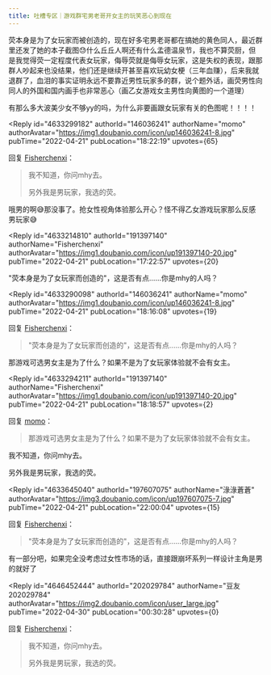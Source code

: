 ```yaml
---
title: 吐槽专区｜游戏群宅男老哥开女主的玩笑恶心到现在
---
```



<Forum groupName="原神" groupUrl="https://www.douban.com/group/genshin/" archivedAt="2025-05-16T16:35:59.582Z">
  <Post
    id="265101300"
    title="吐槽专区｜游戏群宅男老哥开女主的玩笑恶心到现在"
    url="https://www.douban.com/group/topic/265101300/?_spm_id=MTQ2MDM2MjQx"
    pubTime="2022-04-30"
    highlightUserId="191397140"
  >
荧本身是为了女玩家而被创造的，现在好多宅男老哥都在搞她的黄色同人，最近群里还发了她的本子截图😓什么丘丘人啊还有什么孟德温泉节，我也不算荧厨，但是我觉得荧一定程度代表女玩家，侮辱荧就是侮辱女玩家，这是失权的表现，跟那群人吵起来也没结果，他们还是继续开甚至喜欢玩幼女梗（三年血赚），后来我就退群了，血泪的事实证明永远不要靠近男性玩家多的群，说个题外话，画荧男性向同人的外国和国内画手也非常恶心（画乙女游戏女主男性向黄图的一个道理）

有那么多大波美少女不够yy的吗，为什么非要画跟女玩家有关的色图呢！！！！

<Reply
  id="4633299182"
  authorId="146036241"
  authorName="momo"
  authorAvatar="https://img1.doubanio.com/icon/up146036241-8.jpg"
  pubTime="2022-04-21"
  pubLocation="18:22:19"
  upvotes={65}
>
回复 [Fisherchenxi](https://www.douban.com/people/191397140/)：
 > 我不知道，你问mhy去。
> 
> 另外我是男玩家，我选的荧。

哦男的啊😅那没事了。抢女性视角体验那么开心？怪不得乙女游戏玩家那么反感男玩家😅
</Reply>

<Reply
  id="4633214810"
  authorId="191397140"
  authorName="Fisherchenxi"
  authorAvatar="https://img1.doubanio.com/icon/up191397140-20.jpg"
  pubTime="2022-04-21"
  pubLocation="17:22:57"
  upvotes={20}
>
"荧本身是为了女玩家而创造的"，这是否有点......你是mhy的人吗？
</Reply>

<Reply
  id="4633290098"
  authorId="146036241"
  authorName="momo"
  authorAvatar="https://img1.doubanio.com/icon/up146036241-8.jpg"
  pubTime="2022-04-21"
  pubLocation="18:16:08"
  upvotes={19}
>
回复 [Fisherchenxi](https://www.douban.com/people/191397140/)：
 > "荧本身是为了女玩家而创造的"，这是否有点......你是mhy的人吗？

那游戏可选男女主是为了什么？如果不是为了女玩家体验就不会有女主。
</Reply>

<Reply
  id="4633294211"
  authorId="191397140"
  authorName="Fisherchenxi"
  authorAvatar="https://img1.doubanio.com/icon/up191397140-20.jpg"
  pubTime="2022-04-21"
  pubLocation="18:18:57"
  upvotes={2}
>
回复 [momo](https://www.douban.com/people/146036241/)：
 > 那游戏可选男女主是为了什么？如果不是为了女玩家体验就不会有女主。

我不知道，你问mhy去。

另外我是男玩家，我选的荧。
</Reply>

<Reply
  id="4633645040"
  authorId="197607075"
  authorName="淥淥蒼蒼"
  authorAvatar="https://img3.doubanio.com/icon/up197607075-7.jpg"
  pubTime="2022-04-21"
  pubLocation="22:00:04"
  upvotes={15}
>
回复 [Fisherchenxi](https://www.douban.com/people/191397140/)：
 > "荧本身是为了女玩家而创造的"，这是否有点......你是mhy的人吗？

有一部分吧，如果完全没考虑过女性市场的话，直接跟崩坏系列一样设计主角是男的就好了
</Reply>

<Reply
  id="4646452444"
  authorId="202029784"
  authorName="豆友202029784"
  authorAvatar="https://img2.doubanio.com/icon/user_large.jpg"
  pubTime="2022-04-30"
  pubLocation="00:30:28"
  upvotes={0}
>
回复 [Fisherchenxi](https://www.douban.com/people/191397140/)：
 > 我不知道，你问mhy去。
> 
> 另外我是男玩家，我选的荧。


</Reply>
  </Post>
</Forum>
